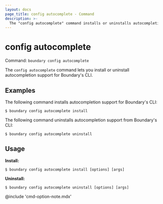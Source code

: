 ```yaml
---
layout: docs
page_title: config autocomplete - Command
description: >-
  The "config autocomplete" command installs or uninstalls autocompletion support for Boundary's CLI.
---
```


# config autocomplete

Command: `boundary config autocomplete`

The `config autocomplete` command lets you install or uninstall autocompletion support
for Boundary's CLI.


## Examples

The following command installs autocompletion support for Boundary's CLI:

```shell-session
$ boundary config autocomplete install
```

The following command uninstalls autocompletion support from Boundary's CLI:

```shell-session
$ boundary config autocomplete uninstall
```

## Usage

**Install:**

<CodeBlockConfig hideClipboard>

```shell-session
$ boundary config autocomplete install [options] [args]
```

</CodeBlockConfig>

**Uninstall:**

<CodeBlockConfig hideClipboard>

```shell-session
$ boundary config autocomplete uninstall [options] [args]
```

</CodeBlockConfig>


@include 'cmd-option-note.mdx'
